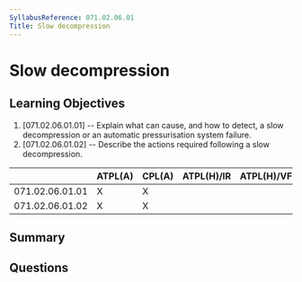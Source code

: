 ```yaml
---
SyllabusReference: 071.02.06.01
Title: Slow decompression
---
```


# Slow decompression

## Learning Objectives

1. [071.02.06.01.01] -- Explain what can cause, and how to detect, a slow
   decompression or an automatic pressurisation system failure.
2. [071.02.06.01.02] -- Describe the actions required following a slow
   decompression.

|                 | ATPL(A) | CPL(A) | ATPL(H)/IR | ATPL(H)/VFR | CPL(H) | IR  | CBIR(A) |
| --------------- | ------- | ------ | ---------- | ----------- | ------ | --- | ------- |
| 071.02.06.01.01 | X       | X      |            |             |        |     |         |
| 071.02.06.01.02 | X       | X      |            |             |        |     |         |

## Summary

## Questions
